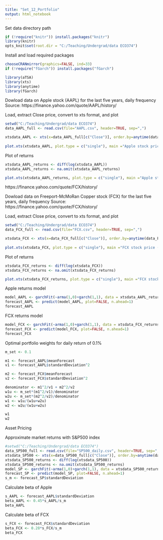 ---
title: "Set_12_Portfolio"
output: html_notebook
---

Set data directory path
```{r setup, include=FALSE, cache = FALSE}
if (!require("knitr")) install.packages("knitr")
library(knitr)
opts_knit$set(root.dir = "C:/Teaching/Undergrad/data ECO374")
```
 
Install and load required packages
```{r}
chooseCRANmirror(graphics=FALSE, ind=33)
if (!require("fGarch")) install.packages("fGarch")

library(aTSA)
library(xts)
library(anytime)
library(fGarch)
```

Dowload data on Apple stock (AAPL) for the last five years, daily frequency
Source: https://finance.yahoo.com/quote/AAPL/history/

Load, extract Close price, convert to xts format, and plot
```{r}
setwd("C:/Teaching/Undergrad/data ECO374")
data_AAPL_full <- read.csv(file="AAPL.csv", header=TRUE, sep=",")

xtsdata_AAPL <- xts(x=data_AAPL_full[c("Close")], order.by=anytime(data_AAPL_full$Date))
 
plot.xts(xtsdata_AAPL, plot.type = c("single"), main ="Apple stock price (Close)" , legend.loc = "topleft", grid.col="lightgray")
```

Plot of returns
```{r}
xtsdata_AAPL_returns <- diff(log(xtsdata_AAPL))
xtsdata_AAPL_returns <- na.omit(xtsdata_AAPL_returns)

plot.xts(xtsdata_AAPL_returns, plot.type = c("single"), main ="Apple stock returns" , legend.loc = "topleft", grid.col="lightgray", col="blue")
```

https://finance.yahoo.com/quote/FCX/history/

Dowload data on Freeport-McMoRan Copper stock (FCX) for the last five years, daily frequency
Source: https://finance.yahoo.com/quote/FCX/history/

Load, extract Close price, convert to xts format, and plot
```{r}
setwd("C:/Teaching/Undergrad/data ECO374")
data_FCX_full <- read.csv(file="FCX.csv", header=TRUE, sep=",")

xtsdata_FCX <- xts(x=data_FCX_full[c("Close")], order.by=anytime(data_FCX_full$Date))
 
plot.xts(xtsdata_FCX, plot.type = c("single"), main ="FCX stock price (Close)" , legend.loc = "topleft", grid.col="lightgray")
```

Plot of returns
```{r}
xtsdata_FCX_returns <- diff(log(xtsdata_FCX))
xtsdata_FCX_returns <- na.omit(xtsdata_FCX_returns)

plot.xts(xtsdata_FCX_returns, plot.type = c("single"), main ="FCX stock returns" , legend.loc = "topleft", grid.col="lightgray", col="blue")
```

Apple returns model
```{r}
model_AAPL <- garchFit(~arma(1,0)+garch(1,1), data = xtsdata_AAPL_returns, trace = FALSE)
forecast_AAPL <- predict(model_AAPL, plot=FALSE, n.ahead=1)
forecast_AAPL
```

FCX returns model
```{r}
model_FCX <- garchFit(~arma(1,0)+garch(1,1), data = xtsdata_FCX_returns, trace = FALSE)
forecast_FCX <- predict(model_FCX, plot=FALSE, n.ahead=1)
forecast_FCX
```

Optimal portfolio weights for daily return of 0.1%
```{r}
m_set <- 0.1

m1 <- forecast_AAPL$meanForecast
v1 <- forecast_AAPL$standardDeviation^2

m2 <- forecast_FCX$meanForecast
v2 <- forecast_FCX$standardDeviation^2

denominator <- m1^2/v1 + m2^2/v2
w1u <- m_set*(m1^2/v1)/denominator
w2u <- m_set*(m2^2/v2)/denominator
w1 <- w1u/(w1u+w2u)
w2 <- w2u/(w1u+w2u)

w1
w2

```

Asset Pricing

Approximate market returns with S&P500 index
```{r}
#setwd("C:/Teaching/Undergrad/data ECO374")
data_SP500_full <- read.csv(file="SP500_daily.csv", header=TRUE, sep=",")
xtsdata_SP500 <- xts(x=data_SP500_full[c("Close")], order.by=anytime(data_SP500_full$Date))
xtsdata_SP500_returns <- diff(log(xtsdata_SP500))
xtsdata_SP500_returns <- na.omit(xtsdata_SP500_returns)
model_SP <- garchFit(~arma(1,0)+garch(1,1), data = xtsdata_SP500_returns, trace = FALSE)
forecast_SP <- predict(model_SP, plot=FALSE, n.ahead=1)
s_m <- forecast_SP$standardDeviation
```

Calculate beta of Apple
```{r}
s_AAPL <- forecast_AAPL$standardDeviation
beta_AAPL <- 0.45*s_AAPL/s_m
beta_AAPL
```

Calculate beta of FCX
```{r}
s_FCX <- forecast_FCX$standardDeviation
beta_FCX <- 0.28*s_FCX/s_m
beta_FCX
```
